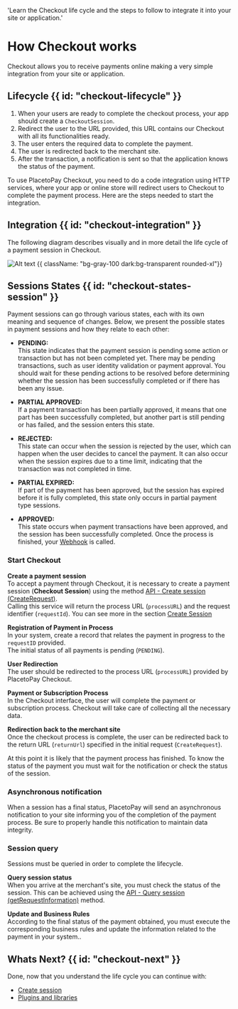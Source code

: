   'Learn the Checkout life cycle and the steps to follow to integrate it into your site or application.'

# How Checkout works

Checkout allows you to receive payments online making a very simple integration from your site or application.

## Lifecycle {{ id: "checkout-lifecycle" }}

1. When your users are ready to complete the checkout process, your app should create a `CheckoutSession`.
2. Redirect the user to the URL provided, this URL contains our Checkout with all its functionalities ready.
3. The user enters the required data to complete the payment.
4. The user is redirected back to the merchant site.
5. After the transaction, a notification is sent so that the application knows the status of the payment.

To use PlacetoPay Checkout, you need to do a code integration using HTTP services, where your app or online store will redirect users to Checkout to complete the payment process. Here are the steps needed to start the integration.

## Integration {{ id: "checkout-integration" }}

The following diagram describes visually and in more detail the life cycle of a payment session in Checkout.

![Alt text](/Checkout_flow_v2_2x.webp 'title') {{ className: "bg-gray-100 dark:bg-transparent rounded-xl"}}

## Sessions States {{ id: "checkout-states-session" }}

Payment sessions can go through various states, each with its own meaning and sequence of changes. Below, we present the possible states in payment sessions and how they relate to each other:
  
- **PENDING:**   
This state indicates that the payment session is pending some action or transaction but has not been completed yet. There may be pending transactions, such as user identity validation or payment approval. You should wait for these pending actions to be resolved before determining whether the session has been successfully completed or if there has been any issue.

- **PARTIAL APPROVED:**   
If a payment transaction has been partially approved, it means that one part has been successfully completed, but another part is still pending or has failed, and the session enters this state.

- **REJECTED:**   
This state can occur when the session is rejected by the user, which can happen when the user decides to cancel the payment. It can also occur when the session expires due to a time limit, indicating that the transaction was not completed in time.

- **PARTIAL EXPIRED:**   
If part of the payment has been approved, but the session has expired before it is fully completed, this state only occurs in partial payment type sessions.

- **APPROVED:**   
This state occurs when payment transactions have been approved, and the session has been successfully completed. Once the process is finished, your [Webhook](/en/checkout/notification) is called.

### Start Checkout

**Create a payment session**  
To accept a payment through Checkout, it is necessary to create a payment session (**Checkout Session**) using the method [API - Create session (CreateRequest)](/en/checkout/api-reference/session#crear-una-sesion).  
Calling this service will return the process URL (`processURL`) and the request identifier (`requestId`).
You can see more in the section [Create Session](/en/checkout/api-reference/session#crear-una-sesion)

**Registration of Payment in Process**  
In your system, create a record that relates the payment in progress to the `requestID` provided.  
The initial status of all payments is pending (`PENDING`).

**User Redirection**  
The user should be redirected to the process URL (`processURL`) provided by PlacetoPay Checkout.

**Payment or Subscription Process**  
In the Checkout interface, the user will complete the payment or subscription process. Checkout will take care of collecting all the necessary data.

**Redirection back to the merchant site**  
Once the checkout process is complete, the user can be redirected back to the return URL (`returnUrl`) specified in the initial request (`CreateRequest`).

At this point it is likely that the payment process has finished. To know the status of the payment you must wait for the notification or check the status of the session.

### Asynchronous notification

When a session has a final status, PlacetoPay will send an asynchronous notification to your site informing you of the completion of the payment process. Be sure to properly handle this notification to maintain data integrity.

### Session query

Sessions must be queried in order to complete the lifecycle.

**Query session status**  
When you arrive at the merchant's site, you must check the status of the session. 
This can be achieved using the [API - Query session (getRequestInformation)](/en/checkout/api-reference/session#consultar-una-sesion) method.

**Update and Business Rules**  
According to the final status of the payment obtained, you must execute the corresponding business rules and update the information related to the payment in your system..

## Whats Next? {{ id: "checkout-next" }}

Done, now that you understand the life cycle you can continue with:

- [Create session](/en/checkout/create-session)
- [Plugins and libraries](/en/checkout/plugins)
